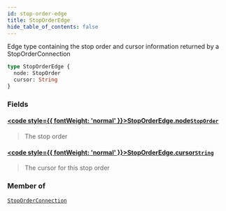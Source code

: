 ```yaml
---
id: stop-order-edge
title: StopOrderEdge
hide_table_of_contents: false
---
```








Edge type containing the stop order and cursor information returned by a StopOrderConnection

```graphql
type StopOrderEdge {
  node: StopOrder
  cursor: String
}
```


### Fields

#### [<code style={{ fontWeight: 'normal' }}>StopOrderEdge.<b>node</b></code>](#)<Bullet />[`StopOrder`](/mainnet/api/graphql/objects/stop-order) <Badge class="secondary" text="object"/>
> The stop order
> 

#### [<code style={{ fontWeight: 'normal' }}>StopOrderEdge.<b>cursor</b></code>](#)<Bullet />[`String`](/mainnet/api/graphql/scalars/string) <Badge class="secondary" text="scalar"/>
> The cursor for this stop order
> 



### Member of

[`StopOrderConnection`](/mainnet/api/graphql/objects/stop-order-connection)  <Badge class="secondary" text="object"/>



